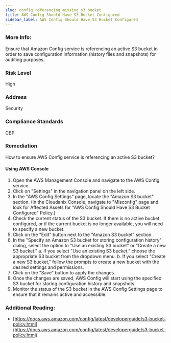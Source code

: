 ```yaml
---
slug: config_referencing_missing_s3_bucket
title: AWS Config Should Have S3 Bucket Configured
sidebar_label: AWS Config Should Have S3 Bucket Configured
---
```


### More Info:

Ensure that Amazon Config service is referencing an active S3 bucket in order to save configuration information (history files and snapshots) for auditing purposes.

### Risk Level

High

### Address

Security

### Compliance Standards

CBP

### Remediation

How to ensure AWS Config service is referencing an active S3 bucket?

#### Using AWS Console

1. Open the AWS Management Console and navigate to the AWS Config service.
2. Click on "Settings" in the navigation panel on the left side.
3. In the "AWS Config Settings" page, locate the "Amazon S3 bucket" section.
    (In the Cloudanix Console, navigate to "Misconfig" page and look for Affected Assets for "AWS Config Should Have S3 Bucket Configured" Policy.)
4. Check the current status of the S3 bucket. If there is no active bucket configured, or if the current bucket is no longer available, you will need to specify a new bucket.
5. Click on the "Edit" button next to the "Amazon S3 bucket" section.
6. In the "Specify an Amazon S3 bucket for storing configuration history" dialog, select the option to "Use an existing S3 bucket" or "Create a new S3 bucket."
   a. If you select "Use an existing S3 bucket," choose the appropriate S3 bucket from the dropdown menu.
   b. If you select "Create a new S3 bucket," follow the prompts to create a new bucket with the desired settings and permissions.
7. Click on the "Save" button to apply the changes.
8. Once the changes are saved, AWS Config will start using the specified S3 bucket for storing configuration history and snapshots.
9. Monitor the status of the S3 bucket in the AWS Config Settings page to ensure that it remains active and accessible.

### Additional Reading:

- [https://docs.aws.amazon.com/config/latest/developerguide/s3-bucket-policy.html](https://docs.aws.amazon.com/config/latest/developerguide/s3-bucket-policy.html) 

